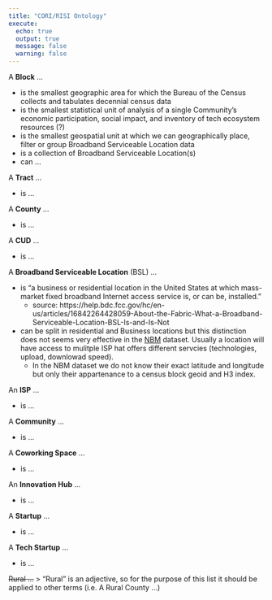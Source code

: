 ```yaml
---
title: "CORI/RISI Ontology"
execute:
  echo: true
  output: true
  message: false
  warning: false
---
```


A **Block** ...

  - is the smallest geographic area for which the Bureau of the Census collects and tabulates decennial census data
  - is the smallest statistical unit of analysis of a single Community's economic participation, social impact, and inventory of tech ecosystem resources (?)
  - is the smallest geospatial unit at which we can geographically place, filter or group Broadband Serviceable Location data
  - is a collection of Broadband Serviceable Location(s)
  - can ...

A **Tract** ...

  - is ...

A **County** ...

  - is ...

A **CUD** ...

  - is ...

A **Broadband Serviceable Location** (BSL) ...

  - is “a business or residential location in the United States at which mass-market fixed broadband Internet access service is, or can be, installed.” 
      - source:  https://help.bdc.fcc.gov/hc/en-us/articles/16842264428059-About-the-Fabric-What-a-Broadband-Serviceable-Location-BSL-Is-and-Is-Not 
  - can be split in residential and Business locations but this distinction does not seems very effective in the [NBM](https://broadbandmap.fcc.gov/data-download/nationwide-data?version=jun2023) dataset. Usually a location will have access to mulitple ISP hat offers different servcies (technologies, upload, downlowad speed). 
      - In the NBM dataset we do not know their exact latitude and longitude but only their appartenance to a census block geoid and H3 index. 


An **ISP** ...

  - is ...

A **Community** ...

  - is ...

A **Coworking Space** ...

  - is ...

An **Innovation Hub** ...

  - is ...

A **Startup** ...

  - is ...

A **Tech Startup** ...

  - is ...

~~Rural ...~~
> "Rural" is an adjective, so for the purpose of this list it should be applied to other terms (i.e. A Rural County ...)

